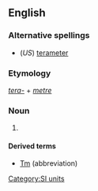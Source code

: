 ==English==

===Alternative spellings===
*(''US'') [[terameter]]

===Etymology===
''[[tera-]]'' + ''[[metre]]''

===Noun===
{{en-noun}}

# {{SI-unit-2|tera|metre|length|meter}}

====Derived terms====
* [[Tm]] (abbreviation)

[[Category:SI units]]